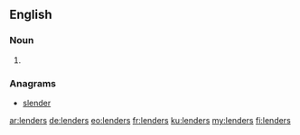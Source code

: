 ==English==

===Noun===
{{head|en|noun plural form}}

# {{plural of|lender|lang=en}}

===Anagrams===
* [[slender#English|slender]]

[[ar:lenders]]
[[de:lenders]]
[[eo:lenders]]
[[fr:lenders]]
[[ku:lenders]]
[[my:lenders]]
[[fi:lenders]]
